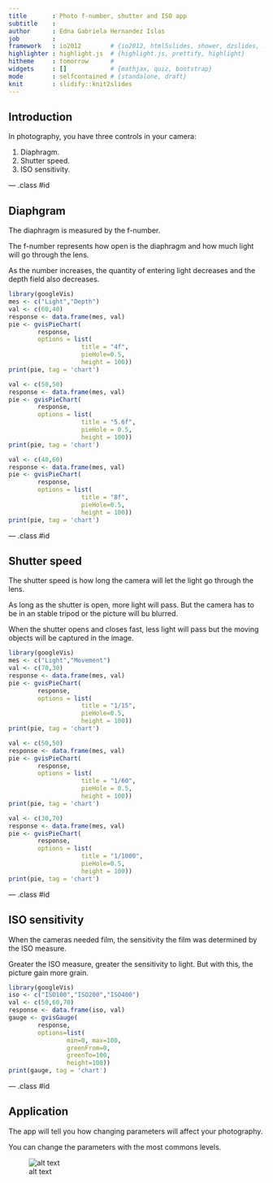 ```yaml
---
title       : Photo f-number, shutter and ISO app
subtitle    : 
author      : Edna Gabriela Hernandez Islas
job         : 
framework   : io2012        # {io2012, html5slides, shower, dzslides, ...}
highlighter : highlight.js  # {highlight.js, prettify, highlight}
hitheme     : tomorrow      # 
widgets     : []            # {mathjax, quiz, bootstrap}
mode        : selfcontained # {standalone, draft}
knit        : slidify::knit2slides
---
```


## Introduction

In photography, you have three controls in your camera:

1. Diaphragm.
2. Shutter speed.
3. ISO sensitivity.

--- .class #id 

## Diaphgram

The diaphragm is measured by the f-number.

The f-number represents how open is the diaphragm and how much light will
go through the lens.

As the number increases, the quantity of entering light decreases and the depth 
field also decreases.

```r
library(googleVis)
mes <- c("Light","Depth")
val <- c(60,40)
response <- data.frame(mes, val)
pie <- gvisPieChart(
        response, 
        options = list(
                    title = "4f",
                    pieHole=0.5,
                    height = 100))
print(pie, tag = 'chart')

val <- c(50,50)
response <- data.frame(mes, val)
pie <- gvisPieChart(
        response, 
        options = list(
                    title = "5.6f",
                    pieHole = 0.5,
                    height = 100))
print(pie, tag = 'chart')

val <- c(40,60)
response <- data.frame(mes, val)
pie <- gvisPieChart(
        response, 
        options = list(
                    title = "8f",
                    pieHole=0.5,
                    height = 100))
print(pie, tag = 'chart')
```

--- .class #id 

## Shutter speed

The shutter speed is how long the camera will let the light go through the lens.

As long as the shutter is open, more light will pass. But the camera has to
be in an stable tripod or the picture will bu blurred. 

When the shutter opens and closes fast, less light will pass but the
moving objects will be captured in the image.

```r
library(googleVis)
mes <- c("Light","Movement")
val <- c(70,30)
response <- data.frame(mes, val)
pie <- gvisPieChart(
        response, 
        options = list(
                    title = "1/15",
                    pieHole=0.5,
                    height = 100))
print(pie, tag = 'chart')

val <- c(50,50)
response <- data.frame(mes, val)
pie <- gvisPieChart(
        response, 
        options = list(
                    title = "1/60",
                    pieHole = 0.5,
                    height = 100))
print(pie, tag = 'chart')

val <- c(30,70)
response <- data.frame(mes, val)
pie <- gvisPieChart(
        response, 
        options = list(
                    title = "1/1000",
                    pieHole=0.5,
                    height = 100))
print(pie, tag = 'chart')
```

--- .class #id 

## ISO sensitivity

When the cameras needed film, the sensitivity the film was determined by
the ISO measure. 

Greater the ISO measure, greater the sensitivity to light. But with this,
the picture gain more grain.

```r
library(googleVis)
iso <- c("ISO100","ISO200","ISO400")
val <- c(50,60,70)
response <- data.frame(iso, val)
gauge <- gvisGauge(
        response, 
        options=list(
                min=0, max=100, 
                greenFrom=0,
                greenTo=100,
                height=100))
print(gauge, tag = 'chart')
```

--- .class #id 

## Application

The app will tell you how changing parameters will affect your photography.

You can change the parameters with the most commons levels.

![alt text](app.png)